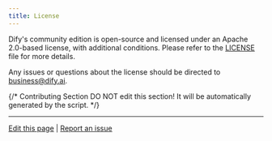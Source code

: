 ```yaml
---
title: License
---
```



Dify's community edition is open-source and licensed under an Apache 2.0-based license, with additional conditions. Please refer to the [LICENSE](https://github.com/langgenius/dify/blob/main/LICENSE) file for more details.

Any issues or questions about the license should be directed to [business@dify.ai](mailto:business@dify.ai).

{/*
Contributing Section
DO NOT edit this section!
It will be automatically generated by the script.
*/}

---

[Edit this page](https://github.com/langgenius/dify-docs/edit/main/en/policies/open-source.mdx) | [Report an issue](https://github.com/langgenius/dify-docs/issues/new?title=Documentation%20Issue%3A%20sou&body=%23%23%20Issue%20Description%0A%3C%21--%20Please%20briefly%20describe%20the%20issue%20you%20found%20--%3E%0A%0A%23%23%20Page%20Link%0Ahttps%3A%2F%2Fgithub.com%2Flanggenius%2Fdify-docs%2Fblob%2Fmain%2Fen/policies%2Fopen-source.mdx%0A%0A%23%23%20Suggested%20Changes%0A%3C%21--%20If%20you%20have%20specific%20suggestions%20for%20changes%2C%20please%20describe%20them%20here%20--%3E%0A%0A%3C%21--%20Thank%20you%20for%20helping%20improve%20our%20documentation%21%20--%3E)

